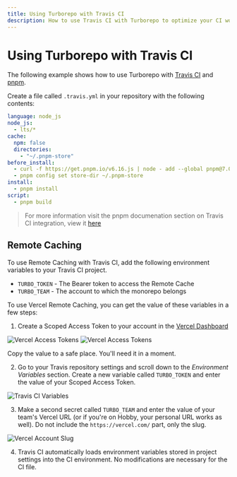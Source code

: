 ```yaml
---
title: Using Turborepo with Travis CI
description: How to use Travis CI with Turborepo to optimize your CI workflow
---
```


# Using Turborepo with Travis CI

The following example shows how to use Turborepo with [Travis CI](https://www.travis-ci.com/) and [pnpm](https://pnpm.io).

Create a file called `.travis.yml` in your repository with the following contents:

```yaml
language: node_js
node_js:
  - lts/*
cache:
  npm: false
  directories:
    - "~/.pnpm-store"
before_install:
  - curl -f https://get.pnpm.io/v6.16.js | node - add --global pnpm@7.0.0-rc.9
  - pnpm config set store-dir ~/.pnpm-store
install:
  - pnpm install
script:
  - pnpm build
```

> For more information visit the pnpm documenation section on Travis CI integration, view it [here](https://pnpm.io/continuous-integration#travis)

## Remote Caching

To use Remote Caching with Travis CI, add the following environment variables to your Travis CI project.

- `TURBO_TOKEN` - The Bearer token to access the Remote Cache
- `TURBO_TEAM` - The account to which the monorepo belongs

To use Vercel Remote Caching, you can get the value of these variables in a few steps:

1. Create a Scoped Access Token to your account in the [Vercel Dashboard](https://vercel.com/account/tokens)

![Vercel Access Tokens](/images/docs/vercel-tokens.png)
![Vercel Access Tokens](/images/docs/vercel-create-token.png)

Copy the value to a safe place. You'll need it in a moment.

2. Go to your Travis repository settings and scroll down to the _Environment Variables_ section. Create a new variable called `TURBO_TOKEN` and enter the value of your Scoped Access Token.

![Travis CI Variables](/images/docs/travis-ci-environment-variables.png)

3. Make a second secret called `TURBO_TEAM` and enter the value of your team's Vercel URL (or if you're on Hobby, your personal URL works as well). Do not include the `https://vercel.com/` part, only the slug.

![Vercel Account Slug](/images/docs/vercel-slug.png)

4. Travis CI automatically loads environment variables stored in project settings into the CI environment. No modifications are necessary for the CI file.
